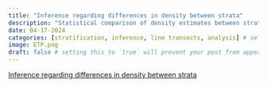 ```yaml
---
title: "Inference regarding differences in density between strata"
description: "Statistical comparison of density estimates between strata. Uses formulation provided in Buckland et al. (2001) Sect. 3.6.5"
date: 04-17-2024
categories: [stratification, inference, line transects, analysis] # self-defined categories
image: ETP.png
draft: false # setting this to `true` will prevent your post from appearing on your listing page until you're ready!
---
```


[Inference regarding differences in density between strata](https://distancedevelopment.github.io/Distance/articles/web-only/differences/differences.html)